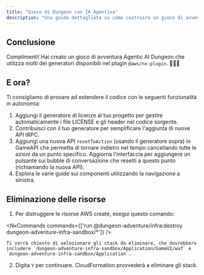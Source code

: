 ```yaml
---
title: "Gioco di Dungeon con IA Agentiva"
description: "Una guida dettagliata su come costruire un gioco di avventura in dungeon basato su IA agentiva utilizzando @aws/nx-plugin."
---
```



## Conclusione

Complimenti! Hai creato un gioco di avventura Agentic AI Dungeon che utilizza molti dei generatori disponibili nel plugin `@aws/nx-plugin`. 🎉🎉🎉

## E ora?

Ti consigliamo di provare ad estendere il codice con le seguenti funzionalità in autonomia:

1. Aggiungi il <Link path="guides/license">generatore di licenze</Link> al tuo progetto per gestire automaticamente i file LICENSE e gli header nel codice sorgente.
2. <Link path="get_started/tutorials/contribute-generator">Contribuisci con il tuo generatore</Link> per semplificare l'aggiunta di nuove API tRPC.
3. Aggiungi una nuova API `resetToAction` (usando il generatore sopra) in GameAPI che permetta di tornare indietro nel tempo cancellando tutte le azioni da un punto specifico. Aggiorna l'interfaccia per aggiungere un pulsante sui bubble di conversazione che resetti a questo punto (richiamando la nuova API).
4. Esplora le varie guide sui componenti utilizzando la navigazione a sinistra.

## Eliminazione delle risorse

1. Per distruggere le risorse AWS create, esegui questo comando:

<NxCommands commands={['run @dungeon-adventure/infra:destroy dungeon-adventure-infra-sandbox/*']} />

    Ti verrà chiesto di selezionare gli stack da eliminare, che dovrebbero includere `dungeon-adventure-infra-sandbox/Application/GameUI/waf` e `dungeon-adventure-infra-sandbox/Application`. 

2. Digita `Y` per continuare. CloudFormation provvederà a eliminare gli stack.